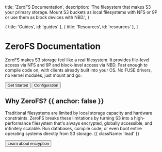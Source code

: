 
  title: 'ZeroFS Documentation',
  description:
    'The filesystem that makes S3 your primary storage. Mount S3 buckets as local filesystems with NFS or 9P or use them as block devices with NBD.',
}

  { title: 'Guides', id: 'guides' },
  { title: 'Resources', id: 'resources' },
]

<HeroPattern />

# ZeroFS Documentation

ZeroFS makes S3 storage feel like a real filesystem. It provides file-level access via NFS and 9P and block-level access via NBD. Fast enough to compile code on, with clients already built into your OS. No FUSE drivers, no kernel modules, just mount and go.

<div className="not-prose mt-6 mb-16 flex gap-3">
  <Button href="/quickstart" arrow="right">
    Get Started
  </Button>
  <Button href="/configuration" variant="outline">
    Configuration
  </Button>
</div>

## Why ZeroFS? {{ anchor: false }}

Traditional filesystems are limited by local storage capacity and hardware constraints. ZeroFS breaks these limitations by turning S3 into a high-performance filesystem that's always encrypted, globally accessible, and infinitely scalable. Run databases, compile code, or even boot entire operating systems directly from S3 storage. {{ className: 'lead' }}

<div className="not-prose">
  <Button href="/encryption" variant="text" arrow="right">
    Learn about encryption
  </Button>
</div>

<Guides />

<Resources />
